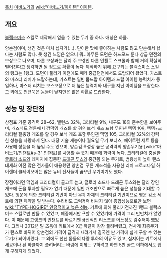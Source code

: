 [[목차]]
[[마비노기]]의 [[wiki:"마비노기/아이템" 아이템]].
== 개요 ==
[[블랙스미스]] 스킬로 제작해서 얻을 수 있는 무기 중 하나. 애칭은 하클.

양손검이며, 생긴 것은 마치 십자가(...). 단아한 맛에 좋아하는 사람도 많고 단순해서 싫다는 사람도 많다. 못 생긴 느낌은 없으니 뭐...아무튼 도면은 하드모드 룬다 상급 던전의 보상으로 나오며, 다른 보상과는 달리 주 보상인 다른 인챈트 스크롤과 함께 거의 확실히 떨어진다고 생각하면 될 정도로 확률이 높다. 제작하기 위해 요구되는 블랙스미스 스킬의 랭크는 1랭크. 도면이 풀리기 이전에도 페카 중급던전에서도 드랍되어 왔었다. 가스트와 마스터 리치가 드랍하는데, 가스트는 일반 몹드랍 아이템과 드랍 아이템 능력치가 동일하나, 마스터 리치는 보스보정으로 더 높은 능력치와 내구를 지닌 아이템을 드랍한다. 그 외에도 천년묵은 놈들이 낮지만은 않은 확률로 드랍한다.
== 성능 및 장단점 ==
상점표 기준 공격력 28~62, 밸런스 32%, 크리티컬 9%, 내구도 18의 준수함을 보여주며, 개조식도 절륜해서 깡맥뎀 개조를 할 경우 보석 개조 포함 무인챈 맥뎀 109, 맥뎀+크리티컬 절충형 개조를 할 경우 보석 개조 포함 무인챈 맥뎀 105, 크리티컬 32%의 강력한 성능을 자랑하게 된다. 대장 기술 재능이나 월요일 무기 보너스, 페이트런 세트 등을 사용해 성능을 더 높일 수도 있으며, 양손검 특성상 높은 공격력의 양손무기용 [wiki:"마비노기/인챈트#s-3" 인챈트]를 사용할 수 있기 때문에 화력이 높다. 크리티컬에 충실한 [[글로리 소드]]와 데미지에 집중한 [[드래곤 투스]]의 중간쯤 되는 무기로, 범용성이 높아 랜스 대세화 이전 많은 전사들이 애용했던 양손검. 푸른 개조석을 사용한 리치 크로코다일 하이랜더 클레이모어는 많은 뉴비 전사들이 꿈꾸던 무기이기도 했다. 

장점이라면 맥뎀과 크리티컬이 골고루 높고, 글로리 소드나 드래곤 투스와는 달리 장인 개조에 돈을 투자할 필요가 없기 때문에 일반 개조만으로 빠르게 높은 성능을 기대할 수 있다. 행운에 의한 크리티컬 기반이 아닌 무기 자체의 크리티컬 기반이므로 행운 감소 세트에 의한 제약을 덜 받는다. 수리비도 그럭저럭 비싸지 않아 총합성능으로만 보면 [[wiki:"TYPE-HOGIRE" 안정적이고 높은 성능]]. 키트에 의해 풀리기전까진 1랭크 블랙스미스 스킬로만 만들 수 있었고, 페중에서만 구할 수 있었기에 가격이 그리 만만치가 않았다. 이 때문에 고랭크의 인챈트를 바르기엔 금전적인 리스크를 어느정도 감수해야 했었다. 그러나 2012년 말 즈음에 키트에서 X급 하클이 왕창 풀려버렸고, 전사계 최종무기가 랜스로 바뀌어 양손검의 가격이 급격히 내려가서 결국엔 싼 가격에 쉽게 구할 수 있는 무기가 되어버렸다. 그 외에도 천년 몹들의 다량 투하의 이유도 있고, 심지어는 키트에서 세공이나 된 하클까지 풀려버리는 바람에 이제는 구하려고 하면 5만 골드 이하에서도 쉽게 구해지게 되었다.
